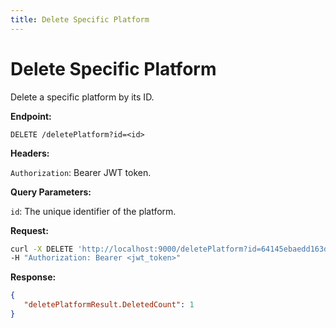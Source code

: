 ```yaml
---
title: Delete Specific Platform
---
```


# Delete Specific Platform

Delete a specific platform by its ID.

**Endpoint:**

`DELETE /deletePlatform?id=<id>`

**Headers:**

`Authorization`: Bearer JWT token.

**Query Parameters:**

`id`: The unique identifier of the platform.

**Request:**

```bash
curl -X DELETE 'http://localhost:9000/deletePlatform?id=64145ebaedd163d59d52e1dc' \
-H "Authorization: Bearer <jwt_token>"
```

**Response:**

```json
{
   "deletePlatformResult.DeletedCount": 1
}
```
